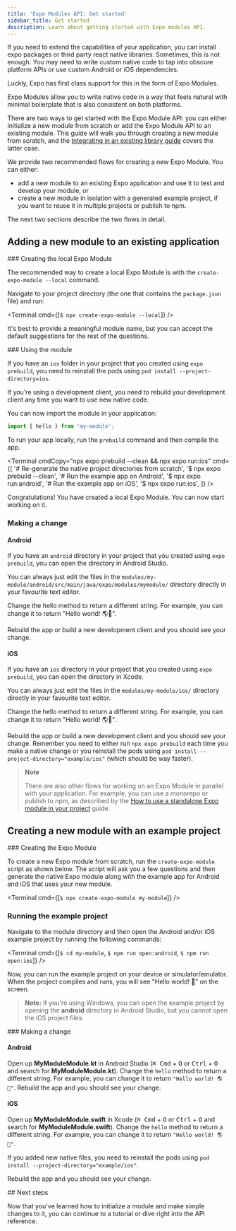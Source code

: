 ```yaml
---
title: 'Expo Modules API: Get started'
sidebar_title: Get started
description: Learn about getting started with Expo modules API.
---
```




If you need to extend the capabilities of your application, you can install expo packages or third party react native libraries.
Sometimes, this is not enough. You may need to write custom native code to tap into obscure platform APIs or use custom Android or iOS dependencies.

Luckly, Expo has first class support for this in the form of Expo Modules.

Expo Modules allow you to write native code in a way that feels natural with minimal boilerplate that is also consistent on both platforms.

<BoxLink
  title="Expo Modules Overview"
  description="Learn more about the design considerations behind Expo Modules."
  href="./overview"
  Icon={BookOpen02Icon}
/>
<BoxLink
  title="Expo Modules API Reference"
  description="A list of building blocks you can use to create your own Expo Module."
  href="./module-api"
  Icon={Grid01Icon}
/>

There are two ways to get started with the Expo Module API: you can either initialize a new module from scratch or add the Expo Module API to an existing module. This guide will walk you through creating a new module from scratch, and the [Integrating in an existing library guide](/modules/existing-library) covers the latter case.

We provide two recommended flows for creating a new Expo Module. You can either:

- add a new module to an existing Expo application and use it to test and develop your module, or
- create a new module in isolation with a generated example project, if you want to reuse it in multiple projects or publish to npm.

The next two sections describe the two flows in detail.

## Adding a new module to an existing application

<Step label="1">
### Creating the local Expo Module

The recommended way to create a local Expo Module is with the `create-expo-module --local` command.

Navigate to your project directory (the one that contains the `package.json` file) and run:

<Terminal cmd={[`$ npx create-expo-module --local`]} />

It's best to provide a meaningful module name, but you can accept the default suggestions for the rest of the questions.

</Step>
<Step label="2">
### Using the module

If you have an `ios` folder in your project that you created using `expo prebuild`, you need to reinstall the pods using `pod install --project-directory=ios`.

If you're using a development client, you need to rebuild your development client any time you want to use new native code.

You can now import the module in your application:

```js
import { hello } from 'my-module';
```

To run your app locally, run the `prebuild` command and then compile the app.

<Terminal
  cmdCopy="npx expo prebuild --clean && npx expo run:ios"
  cmd={[
    '# Re-generate the native project directories from scratch',
    '$ npx expo prebuild --clean',
    '# Run the example app on Android',
    '$ npx expo run:android',
    '# Run the example app on iOS',
    '$ npx expo run:ios',
  ]}
/>

Congratulations! You have created a local Expo Module. You can now start working on it.

</Step>
<Step label="3">

### Making a change

#### Android

If you have an `android` directory in your project that you created using `expo prebuild`, you can open the directory in Android Studio.

You can always just edit the files in the `modules/my-module/android/src/main/java/expo/modules/mymodule/` directory directly in your favourite text editor.

Change the hello method to return a different string. For example, you can change it to return "Hello world! 🌎🍎".

Rebuild the app or build a new development client and you should see your change.

#### iOS

If you have an `ios` directory in your project that you created using `expo prebuild`, you can open the directory in Xcode.

You can always just edit the files in the `modules/my-module/ios/` directory directly in your favourite text editor.

Change the hello method to return a different string. For example, you can change it to return "Hello world! 🌎🍎".

Rebuild the app or build a new development client and you should see your change. Remember you need to either run `npx expo prebuild` each time you make a native change or you reinstall the pods using `pod install --project-directory="example/ios"` (which should be way faster).

</Step>

> **Note**
>
> There are also other flows for working on an Expo Module in parallel with your application.
> For example, you can use a monorepo or publish to npm, as described by the [How to use a standalone Expo module in your project](./use-standalone-expo-module-in-your-project) guide.

## Creating a new module with an example project

<Step label="1">
### Creating the Expo Module

To create a new Expo module from scratch, run the `create-expo-module` script as shown below.
The script will ask you a few questions and then generate the native Expo module along with the example app for Android and iOS that uses your new module.

<Terminal cmd={[`$ npx create-expo-module my-module`]} />
</Step>
<Step label="2">
### Running the example project

Navigate to the module directory and then open the Android and/or iOS example project by running the following commands:

<Terminal cmd={[`$ cd my-module`, `$ npm run open:android`, `$ npm run open:ios`]} />

Now, you can run the example project on your device or simulator/emulator. When the project compiles and runs, you will see "Hello world! 👋" on the screen.

> **Note:** If you're using Windows, you can open the example project by opening the **android** directory in Android Studio, but you cannot open the iOS project files.

</Step>
<Step label="3">
### Making a change

#### Android

Open up **MyModuleModule.kt** in Android Studio (<kbd>⌘ Cmd</kbd> + <kbd>O</kbd> or <kbd>Ctrl</kbd> + <kbd>O</kbd> and search for **MyModuleModule.kt**). Change the `hello` method to return a different string. For example, you can change it to return `"Hello world! 🌎🤖"`. Rebuild the app and you should see your change.

#### iOS

Open up **MyModuleModule.swift** in Xcode (<kbd>⌘ Cmd</kbd> + <kbd>O</kbd> or <kbd>Ctrl</kbd> + <kbd>O</kbd> and search for **MyModuleModule.swift**). Change the `hello` method to return a different string. For example, you can change it to return `"Hello world! 🌎🍎"`.

If you added new native files, you need to reinstall the pods using `pod install --project-directory="example/ios"`.

Rebuild the app and you should see your change.

</Step>
## Next steps

Now that you've learned how to initialize a module and make simple changes to it, you can continue to a tutorial or dive right into the API reference.

<BoxLink
  title="Creating your first native module"
  description="Create a simple, but complete, native module to interact with Android and iOS preferences APIs."
  href="/modules/native-module-tutorial"
/>

<BoxLink
  title="Module API Reference"
  description="Outline for the Expo Module API and common patterns like sending events from native code to JavaScript."
  href="/modules/module-api"
/>
